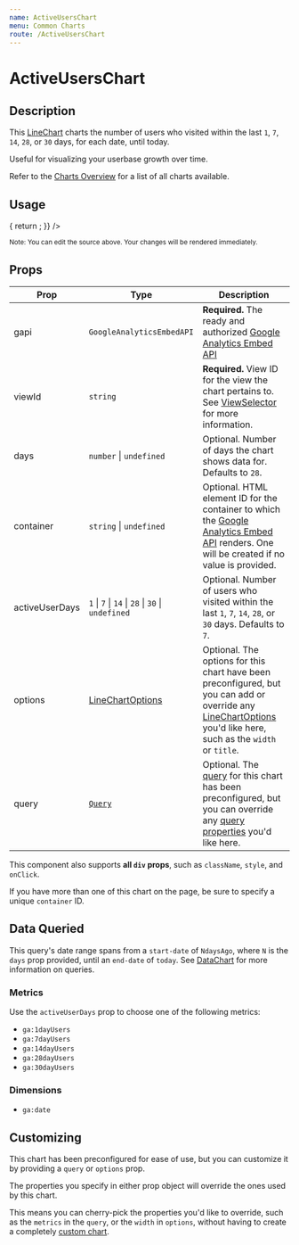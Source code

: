 ```yaml
---
name: ActiveUsersChart
menu: Common Charts
route: /ActiveUsersChart
---
```



<GoogleAnalytics trackingId={TRACKING_ID} />

<h1>ActiveUsersChart</h1>

## Description

This [LineChart](/LineChart) charts the number of users who visited within the last `1`, `7`, `14`, `28`, or `30` days, for each date, until today.

Useful for visualizing your userbase growth over time.

Refer to the [Charts Overview](/charts) for a list of all charts available.

## Usage

<Playground>
  <AnalyticsDashboard
    authOptions={{ clientId }}
    renderCharts={(gapi, viewId) => {
      return <ActiveUsersChart gapi={gapi} viewId={viewId} days={28} activeUserDays={7} />;
    }}
  />
</Playground>

<small>Note: You can edit the source above. Your changes will be rendered immediately.</small>

## Props

| Prop | Type | Description |
|------|------|-------------|
| gapi | `GoogleAnalyticsEmbedAPI` | **Required.** The ready and authorized [Google Analytics Embed API](https://react-use-analytics-api.netlify.app/) |
| viewId | `string` | **Required.** View ID for the view the chart pertains to. See [ViewSelector](/ViewSelector) for more information. |
| days | `number` &#124; `undefined` | Optional. Number of days the chart shows data for. Defaults to `28`. |
| container | `string` &#124; `undefined` | Optional. HTML element ID for the container to which the [Google Analytics Embed API](https://react-use-analytics-api.netlify.app/) renders. One will be created if no value is provided. |
| activeUserDays | `1` &#124; `7` &#124; `14` &#124; `28` &#124; `30` &#124; `undefined` | Optional. Number of users who visited within the last `1`, `7`, `14`, `28`, or `30` days. Defaults to `7`. |
| options | [LineChartOptions](/LineChart#chart-options) | Optional. The options for this chart have been preconfigured, but you can add or override any [LineChartOptions](/LineChart#chart-options) you'd like here, such as the `width` or `title`. |
| query | [`Query`](/DataChart#query-prop) | Optional. The [query](/DataChart#query-prop) for this chart has been preconfigured, but you can override any [query properties](/DataChart#query-prop) you'd like here. |

This component also supports **all `div` props**, such as `className`, `style`, and `onClick`.

If you have more than one of this chart on the page, be sure to specify a unique `container` ID.

## Data Queried

This query's date range spans from a `start-date` of `NdaysAgo`, where `N` is the `days` prop provided, until an `end-date` of `today`. See [DataChart](/DataChart) for more information on queries.

### Metrics

Use the `activeUserDays` prop to choose one of the following metrics:

- `ga:1dayUsers`
- `ga:7dayUsers`
- `ga:14dayUsers`
- `ga:28dayUsers`
- `ga:30dayUsers`

### Dimensions

- `ga:date`

## Customizing

This chart has been preconfigured for ease of use, but you can customize it by providing a `query` or `options` prop.

The properties you specify in either prop object will override the ones used by this chart.

This means you can cherry-pick the properties you'd like to override, such as the `metrics` in the `query`, or the `width` in `options`, without having to create a completely [custom chart](/charts#custom-charts).

<CreatedBy author="DevBoldly" url="https://devboldly.com/" emoji="🍺" emojiLabel="Beer"/>